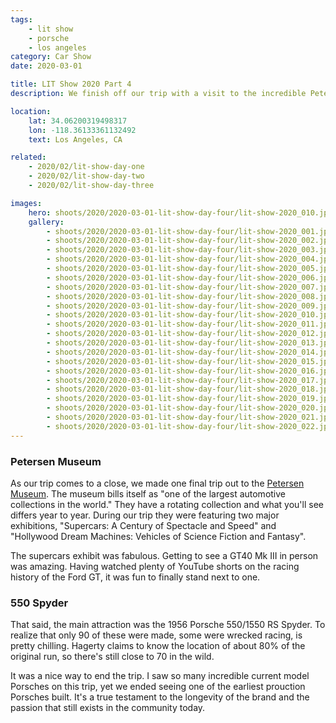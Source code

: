 ```yaml
---
tags:
    - lit show
    - porsche
    - los angeles
category: Car Show
date: 2020-03-01

title: LIT Show 2020 Part 4
description: We finish off our trip with a visit to the incredible Petersen Museum to see an original 550 Spyder.

location:
    lat: 34.06200319498317
    lon: -118.36133361132492
    text: Los Angeles, CA

related:
    - 2020/02/lit-show-day-one
    - 2020/02/lit-show-day-two
    - 2020/02/lit-show-day-three

images:
    hero: shoots/2020/2020-03-01-lit-show-day-four/lit-show-2020_010.jpg
    gallery:
        - shoots/2020/2020-03-01-lit-show-day-four/lit-show-2020_001.jpg
        - shoots/2020/2020-03-01-lit-show-day-four/lit-show-2020_002.jpg
        - shoots/2020/2020-03-01-lit-show-day-four/lit-show-2020_003.jpg
        - shoots/2020/2020-03-01-lit-show-day-four/lit-show-2020_004.jpg
        - shoots/2020/2020-03-01-lit-show-day-four/lit-show-2020_005.jpg
        - shoots/2020/2020-03-01-lit-show-day-four/lit-show-2020_006.jpg
        - shoots/2020/2020-03-01-lit-show-day-four/lit-show-2020_007.jpg
        - shoots/2020/2020-03-01-lit-show-day-four/lit-show-2020_008.jpg
        - shoots/2020/2020-03-01-lit-show-day-four/lit-show-2020_009.jpg
        - shoots/2020/2020-03-01-lit-show-day-four/lit-show-2020_010.jpg
        - shoots/2020/2020-03-01-lit-show-day-four/lit-show-2020_011.jpg
        - shoots/2020/2020-03-01-lit-show-day-four/lit-show-2020_012.jpg
        - shoots/2020/2020-03-01-lit-show-day-four/lit-show-2020_013.jpg
        - shoots/2020/2020-03-01-lit-show-day-four/lit-show-2020_014.jpg
        - shoots/2020/2020-03-01-lit-show-day-four/lit-show-2020_015.jpg
        - shoots/2020/2020-03-01-lit-show-day-four/lit-show-2020_016.jpg
        - shoots/2020/2020-03-01-lit-show-day-four/lit-show-2020_017.jpg
        - shoots/2020/2020-03-01-lit-show-day-four/lit-show-2020_018.jpg
        - shoots/2020/2020-03-01-lit-show-day-four/lit-show-2020_019.jpg
        - shoots/2020/2020-03-01-lit-show-day-four/lit-show-2020_020.jpg
        - shoots/2020/2020-03-01-lit-show-day-four/lit-show-2020_021.jpg
        - shoots/2020/2020-03-01-lit-show-day-four/lit-show-2020_022.jpg
---
```


### Petersen Museum

As our trip comes to a close, we made one final trip out to the [Petersen Museum](https://www.petersen.org/). The museum bills itself as "one of the largest automotive collections in the world." They have a rotating collection and what you'll see differs year to year. During our trip they were featuring two major exhibitions, "Supercars: A Century of Spectacle and Speed" and "Hollywood Dream Machines: Vehicles of Science Fiction and Fantasy".

The supercars exhibit was fabulous. Getting to see a GT40 Mk III in person was amazing. Having watched plenty of YouTube shorts on the racing history of the Ford GT, it was fun to finally stand next to one.

### 550 Spyder

That said, the main attraction was the 1956 Porsche 550/1550 RS Spyder. To realize that only 90 of these were made, some were wrecked racing, is pretty chilling. Hagerty claims to know the location of about 80% of the original run, so there's still close to 70 in the wild.

It was a nice way to end the trip. I saw so many incredible current model Porsches on this trip, yet we ended seeing one of the earliest prouction Porsches built. It's a true testament to the longevity of the brand and the passion that still exists in the community today.
